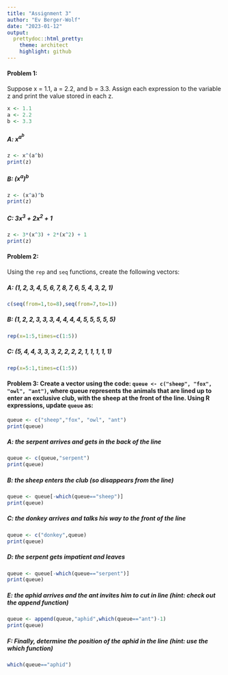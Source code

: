 ```yaml
---
title: "Assignment 3"
author: "Ev Berger-Wolf"
date: "2023-01-12"
output: 
  prettydoc::html_pretty:
    theme: architect
    highlight: github
---
```


#### Problem 1:
Suppose x = 1.1, a = 2.2, and b = 3.3. Assign each expression to the variable z and print the value stored in each z.

```r
x <- 1.1
a <- 2.2
b <- 3.3
```

##### A: $x^{a^b}$

```r
z <- x^(a^b)
print(z)
```

##### B: $(x^a)^b$

```r
z <- (x^a)^b
print(z)
```

##### C: $3x^3 + 2x^2 + 1$

```r
z <- 3*(x^3) + 2*(x^2) + 1
print(z)
```

#### Problem 2:
Using the `rep` and `seq` functions, create the following vectors:

##### A: $(1,2,3,4,5,6,7,8,7,6,5,4,3,2,1)$

```r
c(seq(from=1,to=8),seq(from=7,to=1))
```

##### B: $(1,2,2,3,3,3,4,4,4,4,5,5,5,5,5)$

```r
rep(x=1:5,times=c(1:5))
```

##### C: $(5,4,4,3,3,3,2,2,2,2,1,1,1,1,1)$

```r
rep(x=5:1,times=c(1:5))
```

#### Problem 3: Create a vector using the code: `queue <- c("sheep", "fox", "owl", "ant")`, where queue represents the animals that are lined up to enter an exclusive club, with the sheep at the front of the line. Using R expressions, update `queue` as:

```r
queue <- c("sheep","fox", "owl", "ant")
print(queue)
```

##### A: the serpent arrives and gets in the back of the line

```r
queue <- c(queue,"serpent")
print(queue)
```

##### B: the sheep enters the club (so disappears from the line)

```r
queue <- queue[-which(queue=="sheep")]
print(queue)
```

##### C: the donkey arrives and talks his way to the front of the line

```r
queue <- c("donkey",queue)
print(queue)
```

##### D: the serpent gets impatient and leaves

```r
queue <- queue[-which(queue=="serpent")]
print(queue)
```

##### E: the aphid arrives and the ant invites him to cut in line (hint: check out the append function)

```r
queue <- append(queue,"aphid",which(queue=="ant")-1)
print(queue)
```

##### F: Finally, determine the position of the aphid in the line (hint: use the which function)

```r
which(queue=="aphid")
```


